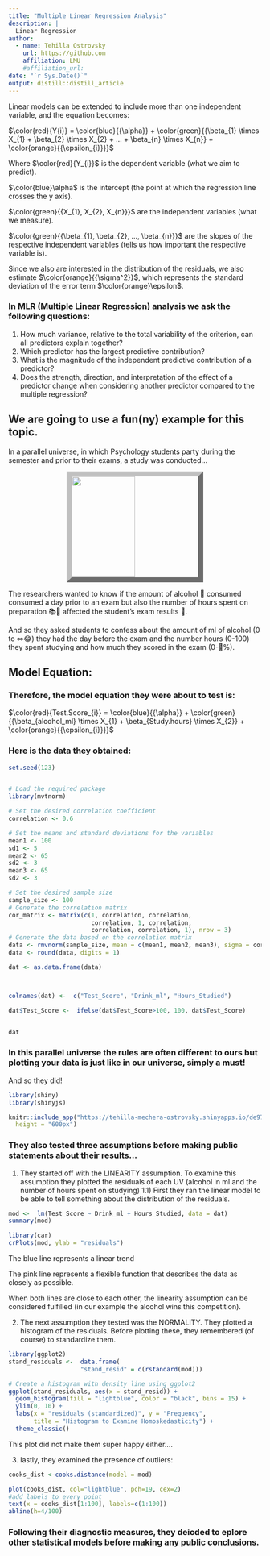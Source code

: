 ```yaml
---
title: "Multiple Linear Regression Analysis"
description: |
  Linear Regression
author:
  - name: Tehilla Ostrovsky
    url: https://github.com 
    affiliation: LMU
    #affiliation_url: 
date: "`r Sys.Date()`"
output: distill::distill_article
---
```



Linear models can be extended to include more than one independent variable, and the equation becomes:


$\color{red}{Y{i}} = \color{blue}{{\alpha}} + \color{green}{{\beta_{1} \times X_{1} + \beta_{2} \times X_{2} + … + \beta_{n} \times X_{n}} + \color{orange}{{\epsilon_{i}}}}$


Where $\color{red}{Y_{i}}$ is the dependent variable (what we aim to predict). 

$\color{blue}\alpha$ is the intercept (the point at which the regression line crosses the y axis).


$\color{green}{{X_{1}, X_{2}, X_{n}}}$ are the independent variables (what we measure). 



$\color{green}{{\beta_{1}, \beta_{2}, ..., \beta_{n}}}$ are the slopes of the respective independent variables (tells us how important the respective variable is).


Since we also are interested in the distribution of the residuals, we also estimate $\color{orange}{{\sigma^2}}$, which represents the standard deviation of the error term $\color{orange}\epsilon$.


### In MLR (Multiple Linear Regression) analysis we ask the following questions:

  1) How much variance, relative to the total variability of the criterion, can all predictors explain together?
  2) Which predictor has the largest predictive contribution?
  3) What is the magnitude of the independent predictive contribution of a predictor?
  4) Does the strength, direction, and interpretation of the effect of a predictor change when considering another predictor compared to the multiple regression?
  
  
## We are going to use a fun(ny) example for this topic.  

In a parallel universe, in which Psychology students party during the semester and prior to their exams, a study was conducted...


<img src = "img/student_alcohol.jpg" style = "height:200px; width:300px;border:10px outset silver; display: block; margin-left: auto; margin-right: auto; width: 50%;"></img>



The researchers wanted to know if the amount of alcohol 🍺 consumed consumed a day prior to an exam but also the number of hours spent on preparation 📚📖 affected the student's exam results &#129351;.  
  

And so they asked students to confess about the amount of ml of alcohol (0 to &#8734;😂) they had the day before the exam and the number hours (0-100) they spent studying and how much they scored in the exam (0-💯%). 

## Model Equation: 

### Therefore, the model equation they were about to test is:

$\color{red}{Test.Score_{i}} = \color{blue}{{\alpha}} + \color{green}{{\beta_{alcohol_ml} \times X_{1} + \beta_{Study.hours} \times X_{2}} + \color{orange}{{\epsilon_{i}}}}$



### Here is the data they obtained:

```r
set.seed(123)


# Load the required package
library(mvtnorm)

# Set the desired correlation coefficient
correlation <- 0.6

# Set the means and standard deviations for the variables
mean1 <- 100
sd1 <- 5
mean2 <- 65
sd2 <- 3
mean3 <- 65
sd2 <- 3

# Set the desired sample size
sample_size <- 100
# Generate the correlation matrix
cor_matrix <- matrix(c(1, correlation, correlation, 
                       correlation, 1, correlation, 
                       correlation, correlation, 1), nrow = 3)
# Generate the data based on the correlation matrix
data <- rmvnorm(sample_size, mean = c(mean1, mean2, mean3), sigma = cor_matrix)
data <- round(data, digits = 1)

dat <- as.data.frame(data)



colnames(dat) <-  c("Test_Score", "Drink_ml", "Hours_Studied")

dat$Test_Score <-  ifelse(dat$Test_Score>100, 100, dat$Test_Score)


dat

```


### In this parallel universe the rules are often different to ours but plotting your data is just like in our universe, simply a must! 

And so they did!


```r
library(shiny)
library(shinyjs)

knitr::include_app("https://tehilla-mechera-ostrovsky.shinyapps.io/de971490be754e3ba279fa31eb04b68e/", 
  height = "600px")
```


### They also tested three assumptions before making public statements about their results...


  1) They started off with the LINEARITY assumption. To examine this assumption they plotted the residuals of each UV (alcohol in ml and the number of hours spent on studying)
    1.1) First they ran the linear model to be able to tell something about the distribution of the residuals. 
  
  
```r
mod <-  lm(Test_Score ~ Drink_ml + Hours_Studied, data = dat)
summary(mod)
```


```r
library(car)
crPlots(mod, ylab = "residuals")
```
The blue line represents a linear trend

The pink line represents a flexible function that describes the data as closely as possible. 

When both lines are close to each other, the linearity assumption can be considered fulfilled (in our example the alcohol wins this competition).

  2) The next assumption they tested was the NORMALITY. They plotted a histogram of the residuals. Before plotting these, they remembered (of course) to standardize them.
  
```r
library(ggplot2)
stand_residuals <-  data.frame(
                    "stand_resid" = c(rstandard(mod)))

# Create a histogram with density line using ggplot2
ggplot(stand_residuals, aes(x = stand_resid)) +
  geom_histogram(fill = "lightblue", color = "black", bins = 15) +
  ylim(0, 10) +
  labs(x = "residuals (standardized)", y = "Frequency", 
       title = "Histogram to Examine Homoskedasticity") +
  theme_classic()

```
  This plot did not make them super happy either.... 
 
 
  3) lastly, they examined the presence of outliers:
```r
cooks_dist <-cooks.distance(model = mod)

plot(cooks_dist, col="lightblue", pch=19, cex=2)
#add labels to every point
text(x = cooks_dist[1:100], labels=c(1:100))
abline(h=4/100)

```
  
### Following their diagnostic measures, they deicded to eplore other statistical models before making any public conclusions. 






<!-- ```{r echo=FALSE} -->
<!-- knitr::include_app("https://tehilla-mechera-ostrovsky.shinyapps.io/Bivariat_3d/",  -->
<!--   height = "600px") -->
<!-- ``` -->